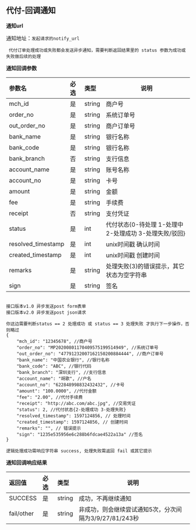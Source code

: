 ## 代付-回调通知

**通知url**

通知地址：`发起请求的notify_url`

` 代付订单处理成功或失败都会发送异步通知，需要判断返回结果里的 status 参数为成功或失败做后续的处理`

**通知回调参数**

| 参数名                | 必选  |类型|说明|
|:-------------------|:----|:----- |-----|
| mch_id             | 是   |string |商户号  |
| order_no           | 是   |string |系统订单号 |
| out_order_no       | 是   |string |商户订单号 |
| bank_name          | 是   |string |银行名称 |
| bank_code          | 是   |string |银行名称 |
| bank_branch        | 否   |string |支行信息 |
| account_name       | 是   |string |账号名称 |
| account_no         | 是   |string | 卡号  |
| amount             | 是   |string | 金额  |
| fee                | 是   |string | 手续费 |
| receipt            | 否   |string | 支付凭证 |
| status             | 是   |int | 代付状态{0-待处理 1-处理中 2-处理成功 3-处理失败/驳回} |
| resolved_timestamp | 是   |int | unix时间戳 确认时间 |
| created_timestamp  | 是   |int | unix时间戳 创建时间 |
| remarks            | 是   |string | 处理失败{3}的错误提示，其它状态为空字符串 |
| sign               | 是   |string | 签名 |


```

接口版本v1.0 异步发送post form表单
接口版本v2.0 异步发送post json请求

你这边需要判断status == 2 处理成功 或 status == 3 处理失败 才执行下一步操作，否则略过
{
    "mch_id": "12345678", //商户号
    "order_no": "MP20200801170409575199514949", //系统订单号
    "out_order_no": "47791232007162150200884444", //商户订单号
    "bank_name": "中国农业银行", //银行名称
    "bank_code": "ABC", //银行代码
    "bank_branch": "深圳支行", //支行信息
    "account_name": "胡歌", //户名
    "account_no": "622848998832432432", //卡号
    "amount": "100.0000", //代付金额
    "fee": "2.00", //代付手续费
    "receipt": "http://abc.com/abc.jpg", //交易凭证
    "status": 2, //代付状态{2-处理成功 3-处理失败}
    "resolved_timestamp": 1597124856, // 处理时间
    "created_timestamp": 1597124856, // 创建时间
    "remarks": "", // 错误提示
    "sign": "1235e535956e6c288b6fdcae4522a13a" //签名
}

```


`逻辑处理成功需响应字符串 success, 处理失败需返回 fail 或其它提示`

**通知回调响应结果**

|返回值|必选|类型|说明|
|:----    |:---|:----- |-----   |
|SUCCESS |是  |string | 成功，不再继续通知  |
|fail/other |是  |string | 非成功，则会继续尝试通知5次，分次间隔为3/9/27/81/243秒 |
